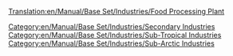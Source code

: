 [[Translation:en/Manual/Base Set/Industries/Food Processing Plant]]

{{en/Manual/Base Set/Industries/Industries|image=en/Manual/Base Set/Industries/Foodprocplant.png
|name=Food Processing Plant
|climates=[[en/Manual/Climates]], [[en/Manual/Climates]].
|accepts=[[en/Manual/Base Set/Cargos/Livestock]], [[en/Manual/Base Set/Cargos/Wheat]] (Sub-Arctic only). [[en/Manual/Base Set/Cargos/Fruit]], [[en/Manual/Base Set/Cargos/Maize]] (Sub-Tropical Only)
|produces=[[en/Manual/Base Set/Cargos/Food]]
|notes=Not present in [[en/Manual/Climates]]. Food is required for towns above the snowline to grow in the Sub-Artic climate. In the Sub-Tropic climate, food and water are required for towns in the desert to grow. 
}}

[[Category:en/Manual/Base Set/Industries/Secondary Industries]]
[[Category:en/Manual/Base Set/Industries/Sub-Tropical Industries]]
[[Category:en/Manual/Base Set/Industries/Sub-Arctic Industries]]